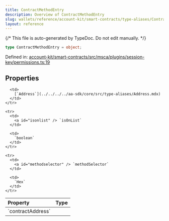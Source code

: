 ```yaml
---
title: ContractMethodEntry
description: Overview of ContractMethodEntry
slug: wallets/reference/account-kit/smart-contracts/type-aliases/ContractMethodEntry
layout: reference
---
```


{/* This file is auto-generated by TypeDoc. Do not edit manually. */}

```ts
type ContractMethodEntry = object;
```

Defined in: [account-kit/smart-contracts/src/msca/plugins/session-key/permissions.ts:19](https://github.com/alchemyplatform/aa-sdk/blob/153785ddc87beb160382c2bae7dbafa4a66ade9a/account-kit/smart-contracts/src/msca/plugins/session-key/permissions.ts#L19)

## Properties

<table>
  <thead>
    <tr>
      <th align="left">Property</th>
      <th align="left">Type</th>
    </tr>
  </thead>

  <tbody>
    <tr>
      <td>
        <a id="contractaddress" /> `contractAddress`
      </td>

      <td>
        [`Address`](../../../../aa-sdk/core/src/type-aliases/Address.mdx)
      </td>
    </tr>

    <tr>
      <td>
        <a id="isonlist" /> `isOnList`
      </td>

      <td>
        `boolean`
      </td>
    </tr>

    <tr>
      <td>
        <a id="methodselector" /> `methodSelector`
      </td>

      <td>
        `Hex`
      </td>
    </tr>

  </tbody>
</table>
